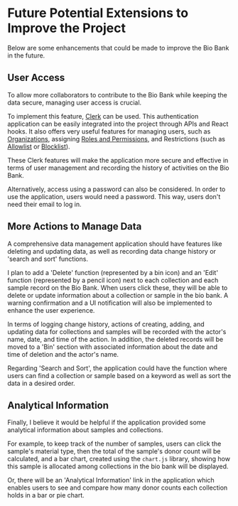 # Future Potential Extensions to Improve the Project

Below are some enhancements that could be made to improve the Bio Bank in the future.

## User Access

To allow more collaborators to contribute to the Bio Bank while keeping the data secure, managing user access is crucial.

To implement this feature, [Clerk](https://clerk.com/) can be used. This authentication application can be easily integrated into the project through APIs and React hooks. It also offers very useful features for managing users, such as [Organizations](https://clerk.com/docs/organizations/overview), assigning [Roles and Permissions](https://clerk.com/docs/organizations/roles-permissions), and Restrictions (such as [Allowlist](https://clerk.com/docs/authentication/configuration/restrictions#allowlist) or [Blocklist](https://clerk.com/docs/authentication/configuration/restrictions#blocklist)).

These Clerk features will make the application more secure and effective in terms of user management and recording the history of activities on the Bio Bank.

Alternatively, access using a password can also be considered. In order to use the application, users would need a password. This way, users don't need their email to log in.

## More Actions to Manage Data

A comprehensive data management application should have features like deleting and updating data, as well as recording data change history or 'search and sort' functions.

I plan to add a 'Delete' function (represented by a bin icon) and an 'Edit' function (represented by a pencil icon) next to each collection and each sample record on the Bio Bank. When users click these, they will be able to delete or update information about a collection or sample in the bio bank. A warning confirmation and a UI notification will also be implemented to enhance the user experience.

In terms of logging change history, actions of creating, adding, and updating data for collections and samples will be recorded with the actor's name, date, and time of the action. In addition, the deleted records will be moved to a 'Bin' section with associated information about the date and time of deletion and the actor's name.

Regarding 'Search and Sort', the application could have the function where users can find a collection or sample based on a keyword as well as sort the data in a desired order.

## Analytical Information

Finally, I believe it would be helpful if the application provided some analytical information about samples and collections.

For example, to keep track of the number of samples, users can click the sample's material type, then the total of the sample's donor count will be calculated, and a bar chart, created using the `chart.js` library, showing how this sample is allocated among collections in the bio bank will be displayed.

Or, there will be an 'Analytical Information' link in the application which enables users to see and compare how many donor counts each collection holds in a bar or pie chart.